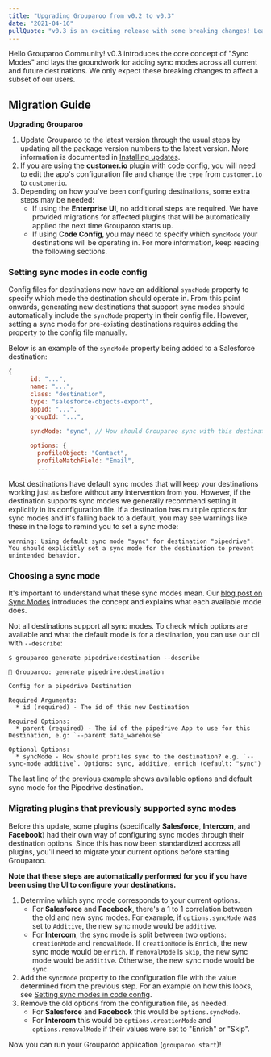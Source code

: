 ```yaml
---
title: "Upgrading Grouparoo from v0.2 to v0.3"
date: "2021-04-16"
pullQuote: "v0.3 is an exciting release with some breaking changes! Learn how to upgrade to v0.3."
---
```


Hello Grouparoo Community! v0.3 introduces the core concept of "Sync Modes" and lays the groundwork for adding sync modes across all current and future destinations. We only expect these breaking changes to affect a subset of our users.

## Migration Guide

**Upgrading Grouparoo**

1. Update Grouparoo to the latest version through the usual steps by updating all the package version numbers to the latest version. More information is documented in [Installing updates](/docs/support/upgrading-grouparoo#installing-updates).
2. If you are using the **customer.io** plugin with code config, you will need to edit the app's configuration file and change the `type` from `customer.io` to `customerio`.
3. Depending on how you've been configuring destinations, some extra steps may be needed:
   - If using the **Enterprise UI**, no additional steps are required. We have provided migrations for affected plugins that will be automatically applied the next time Grouparoo starts up.
   - If using **Code Config**, you may need to specify which `syncMode` your destinations will be operating in. For more information, keep reading the following sections.

### Setting sync modes in code config

Config files for destinations now have an additional `syncMode` property to specify which mode the destination should operate in. From this point onwards, generating new destinations that support sync modes should automatically include the `syncMode` property in their config file. However, setting a sync mode for pre-existing destinations requires adding the property to the config file manually.

Below is an example of the `syncMode` property being added to a Salesforce destination:

```js
{
      id: "...",
      name: "...",
      class: "destination",
      type: "salesforce-objects-export",
      appId: "...",
      groupId: "...",

      syncMode: "sync", // How should Grouparoo sync with this destination? Options: "sync", "additive", "enrich"

      options: {
        profileObject: "Contact",
        profileMatchField: "Email",
        ...
```

Most destinations have default sync modes that will keep your destinations working just as before without any intervention from you. However, if the destination supports sync modes we generally recommend setting it explicitly in its configuration file. If a destination has multiple options for sync modes and it's falling back to a default, you may see warnings like these in the logs to remind you to set a sync mode:

```
warning: Using default sync mode "sync" for destination "pipedrive". You should explicitly set a sync mode for the destination to prevent unintended behavior.
```

### Choosing a sync mode

It's important to understand what these sync modes mean. Our [blog post on Sync Modes](/blog/sync-modes) introduces the concept and explains what each available mode does.

Not all destinations support all sync modes. To check which options are available and what the default mode is for a destination, you can use our cli with `--describe`:

```
$ grouparoo generate pipedrive:destination --describe

🦘 Grouparoo: generate pipedrive:destination

Config for a pipedrive Destination

Required Arguments:
  * id (required) - The id of this new Destination

Required Options:
  * parent (required) - The id of the pipedrive App to use for this Destination, e.g: `--parent data_warehouse`

Optional Options:
  * syncMode - How should profiles sync to the destination? e.g. `--sync-mode additive`. Options: sync, additive, enrich (default: "sync")
```

The last line of the previous example shows available options and default sync mode for the Pipedrive destination.

### Migrating plugins that previously supported sync modes

Before this update, some plugins (specifically **Salesforce**, **Intercom**, and **Facebook**) had their own way of configuring sync modes through their destination options. Since this has now been standardized accross all plugins, you'll need to migrate your current options before starting Grouparoo.

**Note that these steps are automatically performed for you if you have been using the UI to configure your destinations.**

1. Determine which sync mode corresponds to your current options.
   - For **Salesforce** and **Facebook**, there's a 1 to 1 correlation between the old and new sync modes. For example, if `options.syncMode` was set to `Additive`, the new sync mode would be `additive`.
   - For **Intercom**, the sync mode is split between two options: `creationMode` and `removalMode`. If `creationMode` is `Enrich`, the new sync mode would be `enrich`. If `removalMode` is `Skip`, the new sync mode would be `additive`. Otherwise, the new sync mode would be `sync`.
2. Add the `syncMode` property to the configuration file with the value determined from the previous step. For an example on how this looks, see [Setting sync modes in code config](#setting-sync-modes-in-code-config).
3. Remove the old options from the configuration file, as needed.
   - For **Salesforce** and **Facebook** this would be `options.syncMode`.
   - For **Intercom** this would be `options.creationMode` and `options.removalMode` if their values were set to "Enrich" or "Skip".

Now you can run your Grouparoo application (`grouparoo start`)!
